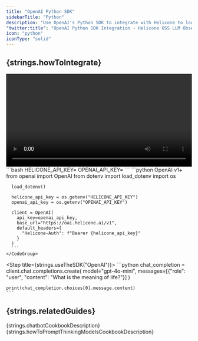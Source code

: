 ```yaml
---
title: "OpenAI Python SDK"
sidebarTitle: "Python"
description: "Use OpenAI's Python SDK to integrate with Helicone to log your OpenAI usage."
"twitter:title": "OpenAI Python SDK Integration - Helicone OSS LLM Observability"
icon: "python"
iconType: "solid"
---
```



## {strings.howToIntegrate}

<video width="100%" controls autoplay loop>
  <source
    src="https://marketing-assets-helicone.s3.us-west-2.amazonaws.com/Helicone+OpenAI+Python+Tutorial.mp4"
    type="video/mp4"
  />
  Your browser does not support the video tag.
</video>

<Steps>
  <Step title={strings.generateKey}>
    <div dangerouslySetInnerHTML={{ __html: strings.generateKeyInstructions }} />
  </Step>

  <Step title={strings.setApiKey}>
    ```bash
    HELICONE_API_KEY=<your-helicone-api-key>
    OPENAI_API_KEY=<your-openai-api-key>
    ```
  </Step>

  <Step title={strings.modifyBasePath}>
    <CodeGroup>
      ```python OpenAI v1+
      from openai import OpenAI
      from dotenv import load_dotenv
      import os

      load_dotenv()

      helicone_api_key = os.getenv("HELICONE_API_KEY")
      openai_api_key = os.getenv("OPENAI_API_KEY")

      client = OpenAI(
        api_key=openai_api_key,
        base_url="https://oai.helicone.ai/v1",
        default_headers={
          "Helicone-Auth": f"Bearer {helicone_api_key}"
        }
      )
      ```
    </CodeGroup>
  </Step>

  <Step title={strings.useTheSDK("OpenAI")}>
    ```python
    chat_completion = client.chat.completions.create(
      model="gpt-4o-mini",
      messages=[{"role": "user", "content": "What is the meaning of life?"}]
    )

    print(chat_completion.choices[0].message.content)
    ```
  </Step>

  <Step title={strings.verifyInHelicone}>
    <div dangerouslySetInnerHTML={{ __html: strings.verifyInHeliconeDesciption("OpenAI") }} />
  </Step>
</Steps>

## {strings.relatedGuides}

<CardGroup cols={2}>
  <Card
    title="Building a chatbot with OpenAI structured outputs"
    icon="lightbulb"
    href="/guides/cookbooks/openai-structured-outputs"
    iconType="light"
    vertical
  >
    {strings.chatbotCookbookDescription}
  </Card>
  <Card
    title="How to Prompt Thinking Models Effectively"
    icon="arrows-rotate"
    href="/guides/cookbooks/prompt-thinking-models"
    iconType="light"
    vertical
  >
    {strings.howToPromptThinkingModelsCookbookDescription}
  </Card>
</CardGroup>
